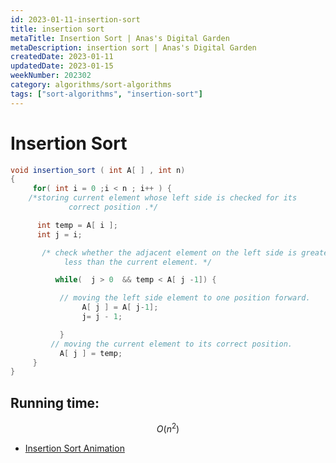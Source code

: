 ```yaml
---
id: 2023-01-11-insertion-sort
title: insertion sort
metaTitle: Insertion Sort | Anas's Digital Garden
metaDescription: insertion sort | Anas's Digital Garden
createdDate: 2023-01-11
updatedDate: 2023-01-15
weekNumber: 202302
category: algorithms/sort-algorithms
tags: ["sort-algorithms", "insertion-sort"]
---
```

# Insertion Sort

```java
void insertion_sort ( int A[ ] , int n)
{
     for( int i = 0 ;i < n ; i++ ) {
    /*storing current element whose left side is checked for its
             correct position .*/

      int temp = A[ i ];
      int j = i;

       /* check whether the adjacent element on the left side is greater or
            less than the current element. */

          while(  j > 0  && temp < A[ j -1]) {

           // moving the left side element to one position forward.
                A[ j ] = A[ j-1];
                j= j - 1;

           }
         // moving the current element to its correct position.
           A[ j ] = temp;
     }
}
```

## Running time:

$$
O(n^2)
$$

- [Insertion Sort Animation](https://thumbs.gfycat.com/InsistentDesertedFly-mobile.mp4)

